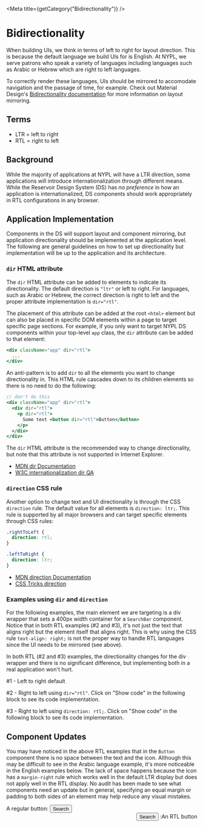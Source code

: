 

<Meta title={getCategory("Bidirectionality")} />

# Bidirectionality

When building UIs, we think in terms of left to right for layout direction. This
is because the default language we build UIs for is English. At NYPL, we serve
patrons who speak a variety of languages including languages such as Arabic or
Hebrew which are right to left languages.

To correctly render these languages, UIs should be mirrored to accomodate navigation
and the passage of time, for example. Check out Material Design's
[Bidirectionality documentation](https://material.io/design/usability/bidirectionality.html)
for more information on layout mirroring.

## Terms

- LTR = left to right
- RTL = right to left

## Background

While the majority of applications at NYPL will have a LTR direction, some applications
will introduce internationalization through different means. While the Reservoir Design
System (DS) has _no preference_ in how an application is internationalized, DS
components should work appropriately in RTL configurations in any browser.

## Application Implementation

Components in the DS will support layout and component mirroring, but application
directionality should be implemented at the application level. The following are
general guidelines on how to set up directionality but implementation will be up
to the application and its architecture.

### `dir` HTML attribute

The `dir` HTML attribute can be added to elements to indicate its directionality.
The default direction is `"ltr"` or left to right. For languages, such as Arabic
or Hebrew, the correct direction is right to left and the proper attribute
implementation is `dir="rtl"`.

The placement of this attribute can be added at the root `<html>` element but can
also be placed in specific DOM elements within a page to target specific page sections.
For example, if you only want to target NYPL DS components within your top-level
`app` class, the `dir` attribute can be added to that element:

```jsx
<div className="app" dir="rtl">
  ...
</div>
```

An anti-pattern is to add `dir` to all the elements you want to change directionality
in. This HTML rule cascades down to its children elements so there is no need to
do the following:

```jsx
// don't do this
<div className="app" dir="rtl">
  <div dir="rtl">
    <p dir="rtl">
      Some text <button dir="rtl">Button</button>
    </p>
  </div>
</div>
```

The `dir` HTML attribute is the recommended way to change directionality, but note
that this attribute is not supported in Internet Explorer.

- [MDN dir Documentation](https://developer.mozilla.org/en-US/docs/Web/HTML/Global_attributes/dir)
- [W3C internationalization dir QA](https://www.w3.org/International/questions/qa-html-dir)

### `direction` CSS rule

Another option to change text and UI directionality is through the CSS `direction`
rule. The default value for all elements is `direction: ltr;`. This rule is
supported by all major browsers and can target specific elements through CSS rules:

```css
.rightToLeft {
  direction: rtl;
}

.leftToRight {
  direction: ltr;
}
```

- [MDN direction Documentation](https://developer.mozilla.org/en-US/docs/Web/CSS/direction)
- [CSS Tricks direction](https://css-tricks.com/almanac/properties/d/direction/)

### Examples using `dir` and `direction`

For the following examples, the main element we are targeting is a div wrapper
that sets a 400px width container for a `SearchBar` component. Notice that in both
RTL examples (#2 and #3), it's not just the text that aligns right but the element
itself that aligns right. This is why using the CSS rule `text-align: right;` is
not the proper way to handle RTL languages since the UI needs to be mirrored (see above).

In both RTL (#2 and #3) examples, the directionality changes for the div wrapper
and there is no significant difference, but implementing both in a real application
won't hurt.

#1 - Left to right default

<Canvas>
  <DSProvider>
    <div style={{ width: "400px" }}>
      <SearchBar
        helperText="Use a keyword or phrase to search!"
        id="example1"
        isRequired
        textInputProps={{
          labelText: "Item Search",
          name: "textInputName",
          placeholder: "Item Search",
        }}
      />
    </div>
  </DSProvider>
</Canvas>

#2 - Right to left using `dir="rtl"`. Click on "Show code" in the following
block to see its code implementation.

<Canvas>
  <DSProvider>
    <div dir="rtl">
      <div style={{ width: "400px" }}>
        <SearchBar
          helperText="استخدم كلمة رئيسية أو عبارة للبحث!"
          id="example2"
          isRequired
          textInputProps={{
            labelText: "Item Search",
            name: "textInputName",
            placeholder: "Item Search",
          }}
        />
      </div>
    </div>
  </DSProvider>
</Canvas>

#3 - Right to left using `direction: rtl;`. Click on "Show code" in the following
block to see its code implementation.

<Canvas>
  <DSProvider>
    <div style={{ direction: "rtl" }}>
      <div style={{ width: "400px" }}>
        <SearchBar
          helperText="استخدم كلمة رئيسية أو عبارة للبحث!"
          id="example3"
          isRequired
          textInputProps={{
            labelText: "Item Search",
            name: "textInputName",
            placeholder: "Item Search",
          }}
        />
      </div>
    </div>
  </DSProvider>
</Canvas>

## Component Updates

You may have noticed in the above RTL examples that in the `Button` component
there is no space between the text and the icon. Although this may be difficult
to see in the Arabic language example, it's more noticeable in the English examples
below. The lack of space happens because the icon has a `margin-right` rule
which works well in the default LTR display but does not apply well in the RTL
display. No audit has been made to see what components need an update but in
general, specifying an equal margin or padding to both sides of an element may
help reduce any visual mistakes.

<Canvas>
  <DSProvider>
    <div style={{ display: "flex", flexDirection: "column" }}>
      <div style={{ width: "300px" }}>
        A regular button:
        <Button id="button-ex4" type="submit">
          <Icon name="search" size="small" align="left" />
          Search
        </Button>
        <div dir="rtl">
          An RTL button:
          <Button id="button-ex5" type="submit">
            <Icon name="search" size="small" align="left" />
            Search
          </Button>
        </div>
      </div>
    </div>
  </DSProvider>
</Canvas>
